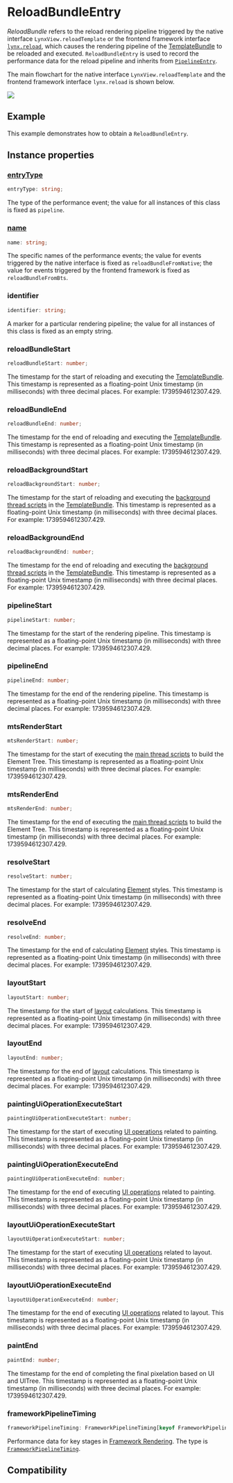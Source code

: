 # ReloadBundleEntry

_ReloadBundle_ refers to the reload rendering pipeline triggered by the native interface `LynxView.reloadTemplate` or the frontend framework interface [`lynx.reload`](/api/lynx-api/lynx/lynx-reload.html), which causes the rendering pipeline of the [TemplateBundle](/api/lynx-native-api/template-bundle) to be reloaded and executed. `ReloadBundleEntry` is used to record the performance data for the reload pipeline and inherits from [`PipelineEntry`](./pipeline-entry).

The main flowchart for the native interface `LynxView.reloadTemplate` and the frontend framework interface `lynx.reload` is shown below.

<img src="https://lf-lynx.tiktok-cdns.com/obj/lynx-artifacts-oss-sg/plugin/static/reload-bundle-entry-v5.png" />

## Example

This example demonstrates how to obtain a `ReloadBundleEntry`.


<Go
  example="performance-api"
  defaultFile="src/reload-bundle-entry/index.tsx"
  defaultEntryFile="dist/reload-bundle-entry.lynx.bundle"
  img="https://lf-lynx.tiktok-cdns.com/obj/lynx-artifacts-oss-sg/plugin/static/exmaple-reload-bundle-entry.jpeg"
  entry="src/reload-bundle-entry"
  highlight="{14-25}"
/>

## Instance properties

### [entryType](/api/lynx-api/performance-api/performance-entry#entryType)

```ts
entryType: string;
```

The type of the performance event; the value for all instances of this class is fixed as `pipeline`.

### [name](/api/lynx-api/performance-api/performance-entry#name)

```ts
name: string;
```

The specific names of the performance events; the value for events triggered by the native interface is fixed as `reloadBundleFromNative`; the value for events triggered by the frontend framework is fixed as `reloadBundleFromBts`.

### identifier

```ts
identifier: string;
```

A marker for a particular rendering pipeline; the value for all instances of this class is fixed as an empty string.

### reloadBundleStart

```ts
reloadBundleStart: number;
```

The timestamp for the start of reloading and executing the [TemplateBundle](/api/lynx-native-api/template-bundle). This timestamp is represented as a floating-point Unix timestamp (in milliseconds) with three decimal places. For example: 1739594612307.429.

### reloadBundleEnd

```ts
reloadBundleEnd: number;
```

The timestamp for the end of reloading and executing the [TemplateBundle](/api/lynx-native-api/template-bundle). This timestamp is represented as a floating-point Unix timestamp (in milliseconds) with three decimal places. For example: 1739594612307.429.

### reloadBackgroundStart

```ts
reloadBackgroundStart: number;
```

The timestamp for the start of reloading and executing the [background thread scripts](/guide/spec#background-thread-script-or-bts) in the [TemplateBundle](/api/lynx-native-api/template-bundle). This timestamp is represented as a floating-point Unix timestamp (in milliseconds) with three decimal places. For example: 1739594612307.429.

### reloadBackgroundEnd

```ts
reloadBackgroundEnd: number;
```

The timestamp for the end of reloading and executing the [background thread scripts](/guide/spec#background-thread-script-or-bts) in the [TemplateBundle](/api/lynx-native-api/template-bundle). This timestamp is represented as a floating-point Unix timestamp (in milliseconds) with three decimal places. For example: 1739594612307.429.

### pipelineStart

```ts
pipelineStart: number;
```

The timestamp for the start of the rendering pipeline. This timestamp is represented as a floating-point Unix timestamp (in milliseconds) with three decimal places. For example: 1739594612307.429.

### pipelineEnd

```ts
pipelineEnd: number;
```

The timestamp for the end of the rendering pipeline. This timestamp is represented as a floating-point Unix timestamp (in milliseconds) with three decimal places. For example: 1739594612307.429.

### mtsRenderStart

```ts
mtsRenderStart: number;
```

The timestamp for the start of executing the [main thread scripts](/guide/spec#main-thread-script-or-mts) to build the Element Tree. This timestamp is represented as a floating-point Unix timestamp (in milliseconds) with three decimal places. For example: 1739594612307.429.

### mtsRenderEnd

```ts
mtsRenderEnd: number;
```

The timestamp for the end of executing the [main thread scripts](/guide/spec#main-thread-script-or-mts) to build the Element Tree. This timestamp is represented as a floating-point Unix timestamp (in milliseconds) with three decimal places. For example: 1739594612307.429.

### resolveStart

```ts
resolveStart: number;
```

The timestamp for the start of calculating [Element](/guide/spec#element) styles. This timestamp is represented as a floating-point Unix timestamp (in milliseconds) with three decimal places. For example: 1739594612307.429.

### resolveEnd

```ts
resolveEnd: number;
```

The timestamp for the end of calculating [Element](/guide/spec#element) styles. This timestamp is represented as a floating-point Unix timestamp (in milliseconds) with three decimal places. For example: 1739594612307.429.

### layoutStart

```ts
layoutStart: number;
```

The timestamp for the start of [layout](/guide/spec#layout) calculations. This timestamp is represented as a floating-point Unix timestamp (in milliseconds) with three decimal places. For example: 1739594612307.429.

### layoutEnd

```ts
layoutEnd: number;
```

The timestamp for the end of [layout](/guide/spec#layout) calculations. This timestamp is represented as a floating-point Unix timestamp (in milliseconds) with three decimal places. For example: 1739594612307.429.

### paintingUiOperationExecuteStart

```ts
paintingUiOperationExecuteStart: number;
```

The timestamp for the start of executing [UI operations](/guide/spec#ui-op) related to painting. This timestamp is represented as a floating-point Unix timestamp (in milliseconds) with three decimal places. For example: 1739594612307.429.

### paintingUiOperationExecuteEnd

```ts
paintingUiOperationExecuteEnd: number;
```

The timestamp for the end of executing [UI operations](/guide/spec#ui-op) related to painting. This timestamp is represented as a floating-point Unix timestamp (in milliseconds) with three decimal places. For example: 1739594612307.429.

### layoutUiOperationExecuteStart

```ts
layoutUiOperationExecuteStart: number;
```

The timestamp for the start of executing [UI operations](/guide/spec#ui-op) related to layout. This timestamp is represented as a floating-point Unix timestamp (in milliseconds) with three decimal places. For example: 1739594612307.429.

### layoutUiOperationExecuteEnd

```ts
layoutUiOperationExecuteEnd: number;
```

The timestamp for the end of executing [UI operations](/guide/spec#ui-op) related to layout. This timestamp is represented as a floating-point Unix timestamp (in milliseconds) with three decimal places. For example: 1739594612307.429.

### paintEnd

```ts
paintEnd: number;
```

The timestamp for the end of completing the final pixelation based on UI and UITree. This timestamp is represented as a floating-point Unix timestamp (in milliseconds) with three decimal places. For example: 1739594612307.429.

### frameworkPipelineTiming

```ts
frameworkPipelineTiming: FrameworkPipelineTiming[keyof FrameworkPipelineTiming];
```

Performance data for key stages in [Framework Rendering](/guide/spec#framework-rendering). The type is [`FrameworkPipelineTiming`](/api/lynx-api/performance-api/framework-pipeline-timing).

## Compatibility


<LegacyCompatTable metadata="lynx-api/performance-api/performance-entry/reload-bundle-entry" />
